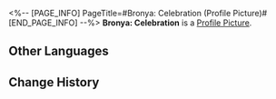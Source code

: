 <%-- [PAGE_INFO]
PageTitle=#Bronya: Celebration (Profile Picture)#
[END_PAGE_INFO] --%>
{{Item Infobox
|title       = Bronya: Celebration
|id          = 200111
|image       = Profile Picture Bronya - Celebration.png{{subst:void|<!--$UPLOAD:<<SpriteOutput/ItemFigures/AvatarHead/IconHead_200111.png>-<Profile Picture Bronya - Celebration.png>-<Item Icons>>-->}}
|type        = Profile Picture
|invCategory = 
|rarity      = 5
|effect      = 
|description = Bronya participating in holiday festivities.
|source1     = Avatar reward obtained from unlocking [[Nameless Honor]]
}}
{{Description|''"Every time this city shines with boundless vitality and vigor, it's like a flower choosing to bloom regardless of the snow pressing down upon it."''}}
'''Bronya: Celebration''' is a [[Profile Picture]].

==Other Languages==
{{Other Languages
|en   = Bronya: Celebration
|zhs  = 布洛妮娅•庆典
|zht  = 布洛妮婭•慶典
|ja   = ブローニャ・祭典
|ko   = 브로냐•축제
|es   = Bronya: Celebración
|fr   = Bronya : Célébrations
|ru   = Броня: Фестиваль
|th   = Bronya - เฉลิมฉลอง
|vi   = Bronya - Lễ Hội
|de   = Bronya: Festival
|id   = Bronya - Perayaan
|pt   = Bronya: Celebração
}}

==Change History==
{{Change History|1.4}}
